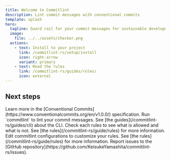 ```yaml
---
title: Welcome to Commitlint
description: Lint commit messages with conventional commits
template: splash
hero:
  tagline: Guard rail for your commit messages for sustainable development
  image:
    file: ../../assets/checker.png
  actions:
    - text: Install to your project
      link: /commitlint-rs/setup/install
      icon: right-arrow
      variant: primary
    - text: Read the rules
      link: /commitlint-rs/guides/rules/
      icon: external
---
```



## Next steps

<CardGrid stagger>
  <Card title="Understand Conventional Commits" icon="open-book">
    Learn more in the [Conventional
    Commits](https://www.conventionalcommits.org/en/v1.0.0/) specification.
  </Card>
  <Card title="Run the lint" icon="rocket">
    Run `commitlint` to lint your commit messages. See [the
    guides](/commitlint-rs/guides/cli) about the CLI.
  </Card>
  <Card title="Check the Rules" icon="add-document">
    Check each rules to see what is allowed and what is not. See [the
    rules](/commitlint-rs/guide/rules) for more information.
  </Card>
  <Card title="Customize your rules" icon="setting">
    Edit commitlint configurations to customize your rules. See [the
    rules](/commitlint-rs/guide/rules) for more information.
  </Card>
  <Card title="Report issues" icon="error">
    Report issues to the [GitHub
    repository](https://github.com/KeisukeYamashita/commitlint-rs/issues).
  </Card>
</CardGrid>
